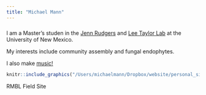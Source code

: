 ```yaml
---
title: "Michael Mann"
---
```







#####

I am a Master's studen in the [Jenn Rudgers](http://biology.unm.edu/WhitneyRudgers/index.html) and [Lee Taylor Lab](https://taylorlabunm.weebly.com/) at the University of New Mexico. 

My interests include community assembly and fungal endophytes. 


I also make [music!](https://michaelmann9.bandcamp.com/album/night-music) 


```r
knitr::include_graphics("/Users/michaelmann/Dropbox/website/personal_site/pictures/RMBL_valley.JPG")
```
RMBL Field Site


